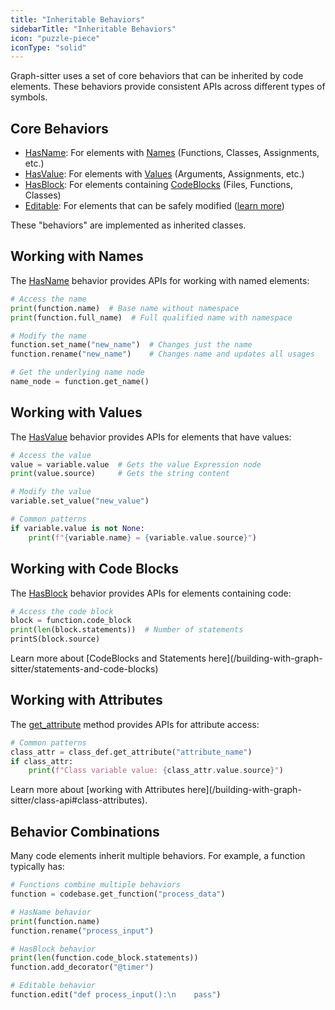 ```yaml
---
title: "Inheritable Behaviors"
sidebarTitle: "Inheritable Behaviors"
icon: "puzzle-piece"
iconType: "solid"
---
```


Graph-sitter uses a set of core behaviors that can be inherited by code elements. These behaviors provide consistent APIs across different types of symbols.


## Core Behaviors

- [HasName](/api-reference/core/HasName): For elements with [Names](/api-reference/core/Name) (Functions, Classes, Assignments, etc.)
- [HasValue](/api-reference/core/HasValue): For elements with [Values](/api-reference/core/Value) (Arguments, Assignments, etc.)
- [HasBlock](/api-reference/core/HasBlock): For elements containing [CodeBlocks](/api-reference/core/CodeBlock) (Files, Functions, Classes)
- [Editable](/api-reference/core/Editable): For elements that can be safely modified ([learn more](/building-with-graph-sitter/the-editable-api))

<Note>These "behaviors" are implemented as inherited classes.</Note>

## Working with Names

The [HasName](/api-reference/core/HasName) behavior provides APIs for working with named elements:

```python
# Access the name
print(function.name)  # Base name without namespace
print(function.full_name)  # Full qualified name with namespace

# Modify the name
function.set_name("new_name")  # Changes just the name
function.rename("new_name")    # Changes name and updates all usages

# Get the underlying name node
name_node = function.get_name()
```

## Working with Values

The [HasValue](/api-reference/core/HasValue) behavior provides APIs for elements that have values:

```python
# Access the value
value = variable.value  # Gets the value Expression node
print(value.source)     # Gets the string content

# Modify the value
variable.set_value("new_value")

# Common patterns
if variable.value is not None:
    print(f"{variable.name} = {variable.value.source}")
```

## Working with Code Blocks

The [HasBlock](/api-reference/core/HasBlock) behavior provides APIs for elements containing code:

```python
# Access the code block
block = function.code_block
print(len(block.statements))  # Number of statements
printS(block.source)
```

<Info>
  Learn more about [CodeBlocks and Statements
  here](/building-with-graph-sitter/statements-and-code-blocks)
</Info>

## Working with Attributes

The [get_attribute](/api-reference/core/Class#get-attribute) method provides APIs for attribute access:

```python
# Common patterns
class_attr = class_def.get_attribute("attribute_name")
if class_attr:
    print(f"Class variable value: {class_attr.value.source}")
```

<Info>
  Learn more about [working with Attributes
  here](/building-with-graph-sitter/class-api#class-attributes).
</Info>

## Behavior Combinations

Many code elements inherit multiple behaviors. For example, a function typically has:

```python
# Functions combine multiple behaviors
function = codebase.get_function("process_data")

# HasName behavior
print(function.name)
function.rename("process_input")

# HasBlock behavior
print(len(function.code_block.statements))
function.add_decorator("@timer")

# Editable behavior
function.edit("def process_input():\n    pass")
```
